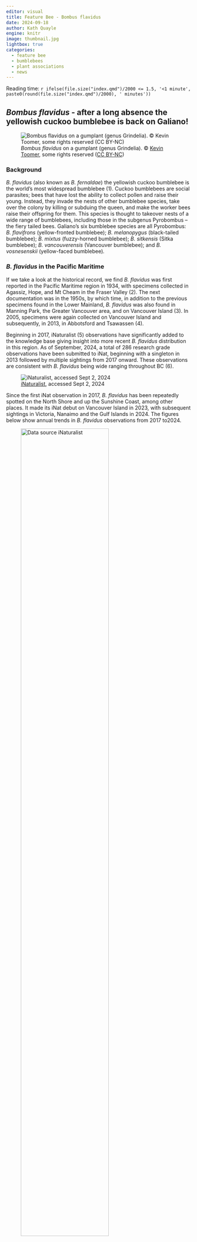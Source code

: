 ```yaml
---
editor: visual
title: Feature Bee - Bombus flavidus
date: 2024-09-18
author: Kath Quayle
engine: knitr
image: thumbnail.jpg
lightbox: true
categories:
  - feature bee
  - bumblebees
  - plant associations
  - news
---
```


Reading time: `r ifelse(file.size("index.qmd")/2000 <= 1.5, '<1 minute', paste0(round(file.size("index.qmd")/2000), ' minutes'))`

## *Bombus flavidus* - after a long absence the yellowish cuckoo bumblebee is back on Galiano!

![*Bombus flavidus* on a gumplant (genus Grindelia). © [Kevin Toomer](https://inaturalist.ca/observations/221647005), some rights reserved ([CC BY-NC](https://creativecommons.org/licenses/by-nc/4.0/))](images/B.%20flavidus.jpeg){fig-align="center"}

### Background

*B. flavidus* (also known as *B. fernaldae*) the yellowish cuckoo bumblebee is the world's most widespread bumblebee (1). Cuckoo bumblebees are social parasites; bees that have lost the ability to collect pollen and raise their young. Instead, they invade the nests of other bumblebee species, take over the colony by killing or subduing the queen, and make the worker bees raise their offspring for them. This species is thought to takeover nests of a wide range of bumblebees, including those in the subgenus Pyrobombus -- the fiery tailed bees. Galiano's six bumblebee species are all Pyrobombus: *B. flavifrons* (yellow-fronted bumblebee); *B. melanopygus* (black-tailed bumblebee); *B. mixtus* (fuzzy-horned bumblebee); *B. sitkensis* (Sitka bumblebee); *B. vancouverensis* (Vancouver bumblebee); and *B. vosnesenskii* (yellow-faced bumblebee)*.*

### *B. flavidus* in the Pacific Maritime

If we take a look at the historical record, we find *B. flavidus* was first reported in the Pacific Maritime region in 1934, with specimens collected in Agassiz, Hope, and Mt Cheam in the Fraser Valley (2). The next documentation was in the 1950s, by which time, in addition to the previous specimens found in the Lower Mainland, *B. flavidus* was also found in Manning Park, the Greater Vancouver area, and on Vancouver Island (3). In 2005, specimens were again collected on Vancouver Island and subsequently, in 2013, in Abbotsford and Tsawassen (4).

Beginning in 2017, iNaturalist (5) observations have significantly added to the knowledge base giving insight into more recent *B. flavidus* distribution in this region. As of September, 2024, a total of 286 research grade observations have been submitted to iNat, beginning with a singleton in 2013 followed by multiple sightings from 2017 onward. These observations are consistent with *B. flavidus* being wide ranging throughout BC (6).

![[iNaturalist](https://inaturalist.ca/observations?place_id=7085&quality_grade=research&subview=map&taxon_id=541839), accessed Sept 2, 2024](images/Picture2.png)

Since the first iNat observation in 2017, *B. flavidus* has been repeatedly spotted on the North Shore and up the Sunshine Coast, among other places. It made its iNat debut on Vancouver Island in 2023, with subsequent sightings in Victoria, Nanaimo and the Gulf Islands in 2024. The figures below show annual trends in *B. flavidus* observations from 2017 to2024.

![Data source [iNaturalist](https://inaturalist.ca/observations?place_id=7085&subview=map&taxon_id=541839)](images/species_locations_by_year3-ezgif.com-optimize.gif){fig-alt="Map of western Canada, with scatter plot overlaid. Animation showing more observations every year since 2017, with highest densities along the Sunshine Coast and spreading to Vancouver Island and Galiano by 2024." fig-align="center" width="75%"}

![Data source [iNaturalist](https://inaturalist.ca/observations?place_id=7085&subview=map&taxon_id=541839)](images/Picture3.png)

### Plant associations

Being a cuckoo bee, *B. flavidus* chooses flowers for their nectar not their pollen. To better understand cuckoo bees habits, we looked in our BC BeePlant Database (generated from iNat observations and Plantnet ID to Nov, 2023) to check out which flowering plants *B. flavidus* has been photographed on most frequently. We have 51 observations for *B. flavidus* that include 25 genera of plants (Table). *B. flavidus* was most commonly seen on goldenrod, pearly everlasting, yarrow, fleabane, sow thistles, and American asters. Checking the recent Galiano observations, we saw the plant hosts were goldenrod, topped lavendar, oxeye daisy, and gumplants. Although it looks like *B. flavidus* may prefer nectaring on some flowers over others, it is clearly a generalist when it comes to snacking.

![](images/Table1.png){fig-align="center" width="559"}

### So what do we know about *B. flavidus* on Galiano?

Andrew Simon has reported in depth on the historical changes in Galiano's bumblebee community (7). The [Biodiversity Galiano Lifelist](https://biogaliano.org/taxa/) includes 11 species that have at some point in time been found on Galiano. Of these, six are currently present (listed above), three are likely extirpated; i.e., locally extinct -- *B. insularis*, *B. occidentalis*, and *B. suckleyi* -- and two others *B. fervidus* and *B. flavidus* have only ever turned up once in the historical record (7).

That is until now!!

As reported in iNat, *B. flavidus* was spotted mid-Island in late May of this year, and then several more times at the South end of Galiano in early June.

Happily, these little cuckoo bumblebees are back, and if they successfully stole bumblebee homes on Galiano this year, we may see even more of them next year. And, who knows, as Galiano's iNat enthusiasts continue to upload new observations, perhaps in future we'll see other "lost" bumblebee species reappearing, and new ones arriving to make Galiano their home.

# References

\(1\) [Melissa Mayer](https://entomologytoday.org/2021/04/28/cuckoo-combo-reclassification-bombus-flavidus-worlds-most-widespread-bumble-bee/). Cuckoo Combo: Re-Classification Makes Bombus flavidus World's Most Widespread Bumble Bee.

\(2\) Brown, W.J. 1934. The Entomological Record 1931, 1932, 1933. *Report of the Quebec Society for the Protection of Plants 1932-1934.* 25-26: 140-162.

\(3\) [Buckell, E.R](file:///C:/Users/katqu/Desktop/_pkpadmin,+47-007-024.pdf). 1951. Records of Bees from British Columbia: Bombidae. *Proceedings of the Entomological Society of British Columbia*. 47: 7-24.

\(4\) [Guzman LM](https://esajournals.onlinelibrary.wiley.com/doi/epdf/10.1002/ecy.3927), Kelly T, Elle E. A data set for pollinator diversity and their interactions with plants in the Pacific Northwest. *Ecology*. 2023 Feb;104(2):e3927.

\(5\) [iNaturalist.ca](https://inaturalist.ca/observations?place_id=7085&subview=map&taxon_id=541839), Accessed Sept, 2024.

\(6\) [NatureServe](https://explorer.natureserve.org/Taxon/ELEMENT_GLOBAL.2.973016/Bombus_flavidus). Accessed Sept, 2024.

\(7\) [Simon AD](https://www.researchgate.net/publication/377195063_Evidence_of_Bumble_Bee_Extirpation_and_Colonization_Galiano_Island_British_Columbia_Canada), Best LR, Starzomski BM. Evidence of Bumble Bee Extirpation and Colonization, Galiano Island, British Columbia, Canada. Northwest Science. 2023 Dec;96(3-4):206-19.
